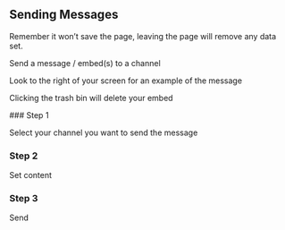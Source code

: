 
## Sending Messages

<Callout type="warning" emoji="⚠️">
  Remember it won’t save the page, leaving the page will remove any data set.
</Callout>

Send a message / embed(s) to a channel

Look to the right of your screen for an example of the message

Clicking the trash bin will delete your embed



<Steps>
### Step 1
 
Select your channel you want to send the message

 
### Step 2
 
Set content

### Step 3
 
Send 



</Steps>
